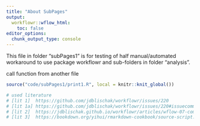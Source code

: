 ---
title: "About SubPages"
output:
  workflowr::wflow_html:
    toc: false
editor_options:
  chunk_output_type: console
---

This file in folder "subPages1" is for testing of half manual/automated workaround
to use package workflowr and sub-folders in folder "analysis".

call function from another file
```{r call_source}
source("code/subPages1/print1.R", local = knitr::knit_global())
```

```{r hidden_comments, include = FALSE}
# used literature
# [lit 1]  https://github.com/jdblischak/workflowr/issues/220
# [lit 1a] https://github.com/jdblischak/workflowr/issues/220#issuecomment-699083120 - why here::here() is not used
# [lit 2]  https://jdblischak.github.io/workflowr/articles/wflow-07-common-code.html
# [lit 3]  https://bookdown.org/yihui/rmarkdown-cookbook/source-script.html - usage of local = knitr::knit_global()
```

